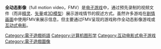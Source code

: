 {{unreferenced|time=2013-12-26T09:30:53+00:00}}
{{noteTA
|1=zh-cn:视频; zh-hk:視像; zh-tw:影片;
|2=zh-hans:文件; zh-hant:檔案;
|3=zh-hans:矢量; zh-hant:向量;
}}
'''全动态影像'''（full motion video，FMV）是[[电子游戏|电子游戏]]中，通过预先录制的视频文件（而非[[精灵_(计算机图形学)|精灵]]、[[矢量图形|矢量]]或[[3D模型|3D模型]]）展示游戏情节的叙述方式。虽然许多游戏在[[剧情画面|剧情画面]]中使用FMV来展示信息，但主要通过FMV呈现的游戏称作全动态影像游戏或[[互动式电影|互动式电影]]。
{{電子遊戲類型}}

[[Category:電子遊戲術語|Category:電子遊戲術語]]
[[Category:计算机图形学|Category:计算机图形学]]
[[Category:互动电影式电子游戏|Category:互动电影式电子游戏]]
[[Category:電子遊戲圖像|Category:電子遊戲圖像]]
